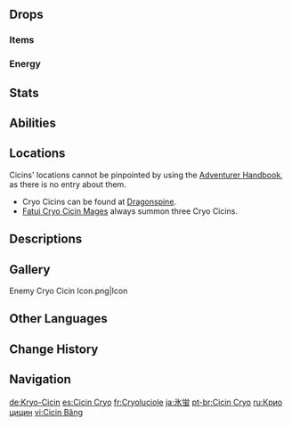 {{Enemy Infobox
|image    = Enemy Cryo Cicin.png
|dmgtype  = Cryo
|weakpoint = no
|type     = Common Enemies
|family   = Mystical Beasts
|group    = Cicins
|location = [[Dragonspine]]
}}
{{Enemy Intro}}

==Drops==
===Items===
{{Drops Table|type=Cicins}}

===Energy===
{{Energy Drops
|type  = Cryo
|hp1   = 60
|p1    = 1
|hp2   = 0
|p2    = 1
}}

==Stats==
{{Enemy Stats
|phys_res     = &minus;50%
|cryo_res     = 50%
|hp_ratio     = .5
|hp_type      = 1
|atk_ratio    = .8
}}

==Abilities==
{{Enemy Attacks
|name_1 = Cicin Icicle
|desc_1 = Fires an icicle at the player, dealing '''100% ATK''' as {{Color|Cryo DMG}}.
|file_1 = Cryo Cicin Bolt
}}

==Locations==
Cicins' locations cannot be pinpointed by using the [[Adventurer Handbook]], as there is no entry about them.
*Cryo Cicins can be found at [[Dragonspine]].
*[[Fatui Cryo Cicin Mage]]s always summon three Cryo Cicins.

==Descriptions==
{{Description|Little creatures that can ever so slightly manipulate Cryo.<br>They and other such creatures are known collectively as Cicins. They are individually very weak, but it is precisely because they are weak that they have evolved unique methods of movement that allow them to avoid predators.|[[Archive]]}}

==Gallery==
<gallery>
Enemy Cryo Cicin Icon.png|Icon
</gallery>

==Other Languages==
{{Other Languages
|en      = Cryo Cicin
|zhs     = 冰萤
|zhs_rm  = Bīngyíng
|zht     = 冰螢
|zht_rm  = Bīngyíng
|zh_tl   = {{Lex|Cryo|zh}} Firefly
|ja      = 氷蛍
|ja_rm   = Hyoukei
|ja_tl   = {{Lex|Cryo|ja}} Firefly
|ko      = 얼음 치친
|ko_rm   = Eoleum Chichin
|ko_tl   = {{Lex|Cryo|ko}} Cicin
|es      = Cicin Cryo
|es_tl   = Cryo Cicin
|fr      = Cryoluciole
|fr_tl   = Cryo {{Lex|Cicin|fr}}
|ru      = Крио цицин
|ru_tl   = Cryo Cicin
|th      = Cryo Cicin
|vi      = Cicin Băng
|vi_tl   = {{Lex|Cryo|vi}} Cicin
|de      = Kryo-Cicin
|de_tl   = Cryo Cicin
|id      = Cryo Cicin
|pt      = Cicin Cryo
|pt_tl   = Cryo Cicin
|tr      = Buz Cicin
|tr_tl   = {{Lex|Cryo|tr}} Cicin
|it      = Cicin di Cryo
|it_tl   = Cryo Cicin
}}

==Change History==
{{Change History|1.2}}

==Navigation==
{{Enemy Navbox|type=Common}}

[[de:Kryo-Cicin]]
[[es:Cicin Cryo]]
[[fr:Cryoluciole]]
[[ja:氷蛍]]
[[pt-br:Cicin Cryo]]
[[ru:Крио цицин]]
[[vi:Cicin Băng]]